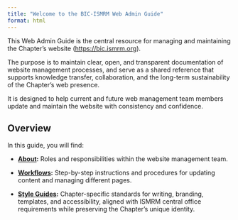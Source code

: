 ```yaml
---
title: "Welcome to the BIC-ISMRM Web Admin Guide"
format: html
---
```


This Web Admin Guide is the central resource for managing and maintaining the Chapter’s website (<https://bic.ismrm.org>). 

The purpose is to maintain clear, open, and transparent documentation of website management processes, and serve as a shared reference that supports knowledge transfer, collaboration, and the long-term sustainability of the Chapter’s web presence. 

It is designed to help current and future web management team members update and maintain the website with consistency and confidence.

## Overview

In this guide, you will find:

- **[About](/about.html):** Roles and responsibilities within the website management team.  

- **[Workflows](/workflows.html):** Step-by-step instructions and procedures for updating content and managing different pages.  

- **[Style Guides](/style-guides.html):** Chapter-specific standards for writing, branding, templates, and accessibility, aligned with ISMRM central office requirements while preserving the Chapter’s unique identity.  
